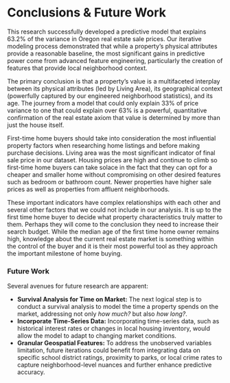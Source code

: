 # Conclusions & Future Work

This research successfully developed a predictive model that explains 63.2% of the variance in Oregon real estate sale prices. Our iterative modeling process demonstrated that while a property's physical attributes provide a reasonable baseline, the most significant gains in predictive power come from advanced feature engineering, particularly the creation of features that provide local neighborhood context.

The primary conclusion is that a property's value is a multifaceted interplay between its physical attributes (led by Living Area), its geographical context (powerfully captured by our engineered neighborhood statistics), and its age. The journey from a model that could only explain 33% of price variance to one that could explain over 63% is a powerful, quantitative confirmation of the real estate axiom that value is determined by more than just the house itself.

First-time home buyers should take into consideration the most influential property factors when researching home listings and before making purchase decisions. Living area was the most significant indicator of final sale price in our dataset. Housing prices are high and continue to climb so first-time home buyers can take solace in the fact that they can opt for a cheaper and smaller home without compromising on other desired features such as bedroom or bathroom count. Newer properties have higher sale prices as well as properties from affluent neighborhoods.

These important indicators have complex relationships with each other and several other factors that we could not include in our analysis. It is up to the first time home buyer to decide what property characteristics truly matter to them. Perhaps they will come to the conclusion they need to increase their search budget. While the median age of the first time home owner remains high, knowledge about the current real estate market is something within the control of the buyer and it is their most powerful tool as they approach the important milestone of home buying.

### Future Work
Several avenues for future research are apparent:

* **Survival Analysis for Time on Market:** The next logical step is to conduct a survival analysis to model the time a property spends on the market, addressing not only *how much?* but also *how long?*.
* **Incorporate Time-Series Data:** Incorporating time-series data, such as historical interest rates or changes in local housing inventory, would allow the model to adapt to changing market conditions.
* **Granular Geospatial Features:** To address the unobserved variables limitation, future iterations could benefit from integrating data on specific school district ratings, proximity to parks, or local crime rates to capture neighborhood-level nuances and further enhance predictive accuracy.




